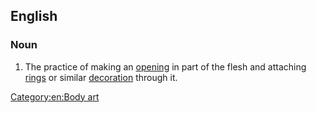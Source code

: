 ==English==
{{wikipedia}}

===Noun===
{{en-noun|sg=[[body]] [[piercing]]}}

# The practice of making an [[opening]] in part of the flesh and attaching [[ring]]s or similar [[decoration]] through it.

[[Category:en:Body art]]